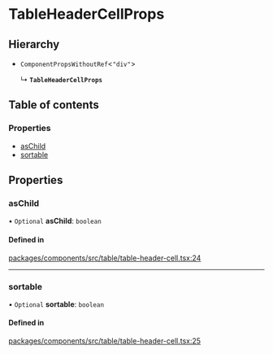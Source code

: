 # TableHeaderCellProps

## Hierarchy

- `ComponentPropsWithoutRef`\<`"div"`\>

  ↳ **`TableHeaderCellProps`**

## Table of contents

### Properties

- [asChild](TableHeaderCellProps.md#aschild)
- [sortable](TableHeaderCellProps.md#sortable)

## Properties

### asChild

• `Optional` **asChild**: `boolean`

#### Defined in

[packages/components/src/table/table-header-cell.tsx:24](https://github.com/vtex/shoreline/blob/9b5214c2f/packages/components/src/table/table-header-cell.tsx#L24)

---

### sortable

• `Optional` **sortable**: `boolean`

#### Defined in

[packages/components/src/table/table-header-cell.tsx:25](https://github.com/vtex/shoreline/blob/9b5214c2f/packages/components/src/table/table-header-cell.tsx#L25)
